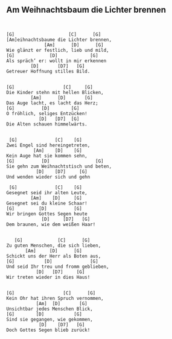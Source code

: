 ## Am Weihnachtsbaum die Lichter brennen
```


[G]                    [C]      [G]
[Am]eihnachtsbaume die Lichter brennen,
              [Am]      [D]      [G]
Wie glänzt er festlich, lieb und mild,
[G]             [D]            [G]
Als spräch’ er: wollt in mir erkennen
         [D]       [D7]   [G]
Getreuer Hoffnung stilles Bild.


[G]                  [C]     [G]
Die Kinder stehn mit hellen Blicken,
         [Am]      [D]       [G]
Das Auge lacht, es lacht das Herz;
[G]          [D]        [G]
O fröhlich, seliges Entzücken!
            [D]   [D7]  [G]
Die Alten schauen himmelwärts.


 [G]              [C]    [G]
Zwei Engel sind hereingetreten,
          [Am]    [D]    [G]
Kein Auge hat sie kommen sehn,
[G]          [D]                 [G]
Sie gehn zum Weihnachtstisch und beten,
           [D]    [D7]     [G]
Und wenden wieder sich und gehn
 
 [G]              [C]    [G]
Gesegnet seid ihr alten Leute,
         [Am]    [D]     [G]
Gesegnet sei du kleine Schaar!
[G]         [D]          [G]
Wir bringen Gottes Segen heute
             [D]     [D7]   [G]
Dem braunen, wie dem weißen Haar!


   [G]             [C]      [G]
Zu guten Menschen, die sich lieben,
       [Am]     [D]      [G]
Schickt uns der Herr als Boten aus,
[G]           [D]              [G]
Und seid Ihr treu und fromm geblieben,
           [D]   [D7]     [G]
Wir treten wieder in dies Haus!
 

[G]                  [C]      [G]
Kein Ohr hat ihren Spruch vernommen,
           [Am]  [D]       [G]
Unsichtbar jedes Menschen Blick,
[G]        [D]           [G]
Sind sie gegangen, wie gekommen,
            [D]    [D7]   [G]
Doch Gottes Segen blieb zurück!
```
